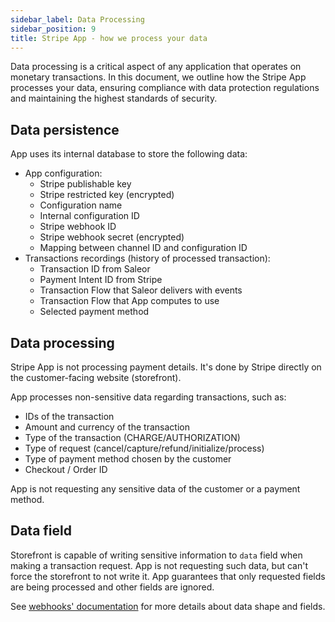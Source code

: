 ```yaml
---
sidebar_label: Data Processing
sidebar_position: 9
title: Stripe App - how we process your data
---
```


Data processing is a critical aspect of any application that operates on monetary transactions.
In this document, we outline how the Stripe App processes your data, ensuring compliance with data protection regulations and maintaining the highest standards of security.

## Data persistence

App uses its internal database to store the following data:

- App configuration:
    - Stripe publishable key
    - Stripe restricted key (encrypted)
    - Configuration name
    - Internal configuration ID
    - Stripe webhook ID
    - Stripe webhook secret (encrypted)
    - Mapping between channel ID and configuration ID
- Transactions recordings (history of processed transaction):
    - Transaction ID from Saleor
    - Payment Intent ID from Stripe
    - Transaction Flow that Saleor delivers with events
    - Transaction Flow that App computes to use
    - Selected payment method

## Data processing

Stripe App is not processing payment details. It's done by Stripe directly on the customer-facing website (storefront).

App processes non-sensitive data regarding transactions, such as:
- IDs of the transaction
- Amount and currency of the transaction
- Type of the transaction (CHARGE/AUTHORIZATION)
- Type of request (cancel/capture/refund/initialize/process)
- Type of payment method chosen by the customer
- Checkout / Order ID

App is not requesting any sensitive data of the customer or a payment method.

## Data field

Storefront is capable of writing sensitive information to `data` field when making a transaction request.
App is not requesting such data, but can't force the storefront to not write it.
App guarantees that only requested fields are being processed and other fields are ignored.

See [webhooks' documentation](./webhooks.mdx) for more details about data shape and fields.